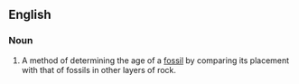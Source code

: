 ==English==

===Noun===
{{en-noun}}

# A method of determining the age of a [[fossil]] by comparing its placement with that of fossils in other layers of rock.